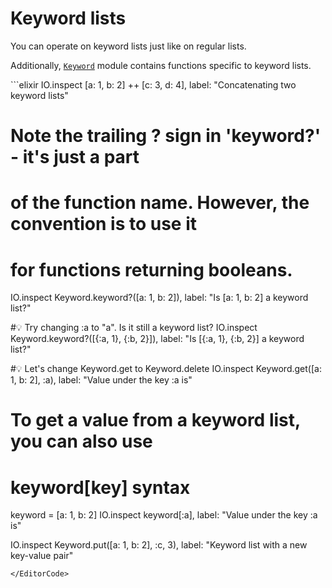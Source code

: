 
# Keyword lists

You can operate on keyword lists just like on regular lists.

Additionally, [`Keyword`](https://hexdocs.pm/elixir/Keyword.html) module contains functions specific to keyword lists.

<EditorCode>
```elixir
IO.inspect [a: 1, b: 2] ++ [c: 3, d: 4],
  label: "Concatenating two keyword lists"

# Note the trailing ? sign in 'keyword?' - it's just a part
# of the function name. However, the convention is to use it
# for functions returning booleans.
IO.inspect Keyword.keyword?([a: 1, b: 2]),
  label: "Is [a: 1, b: 2] a keyword list?"

#💡 Try changing :a to "a". Is it still a keyword list?
IO.inspect Keyword.keyword?([{:a, 1}, {:b, 2}]),
  label: "Is [{:a, 1}, {:b, 2}] a keyword list?"

#💡 Let's change Keyword.get to Keyword.delete
IO.inspect Keyword.get([a: 1, b: 2], :a),
  label: "Value under the key :a is"

# To get a value from a keyword list, you can also use
# keyword[key] syntax
keyword = [a: 1, b: 2]
IO.inspect keyword[:a], label: "Value under the key :a is"

IO.inspect Keyword.put([a: 1, b: 2], :c, 3),
  label: "Keyword list with a new key-value pair"
```
</EditorCode>
